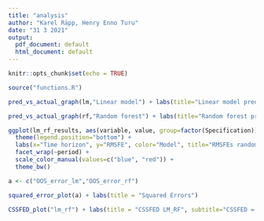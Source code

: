 ```yaml
---
title: "analysis"
author: "Karel Räpp, Henry Enno Turu"
date: "31 3 2021"
output:
  pdf_document: default
  html_document: default
---
```


```r
knitr::opts_chunk$set(echo = TRUE)

source("functions.R")
```


```r

pred_vs_actual_graph(lm,"Linear model") + labs(title="Linear model predicted vs actual")


```


```r

pred_vs_actual_graph(rf,"Random forest") + labs(title="Random forest predicted vs actual")

```


```r
ggplot(lm_rf_results, aes(variable, value, group=factor(Specification))) + geom_line(aes(color=factor(Specification))) +
  theme(legend.position="bottom") +
  labs(x="Time horizon", y="RMSFE", color="Model", title="RMSFEs random forest vs linear model") + 
  facet_wrap(~period) +
  scale_color_manual(values=c("blue", "red")) +
  theme_bw()
```


```r
a <- c("OOS_error_lm","OOS_error_rf")

squared_error_plot(a) + labs(title = "Squared Errors")
```


```r


CSSFED_plot("lm_rf") + labs(title = "CSSFED LM_RF", subtitle="CSSFED = Linear model - Random forest")

```

